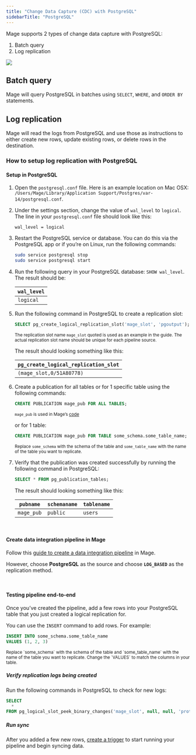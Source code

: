 ```yaml
---
title: "Change Data Capture (CDC) with PostgreSQL"
sidebarTitle: "PostgreSQL"
---
```


Mage supports 2 types of change data capture with PostgreSQL:

1. Batch query
1. Log replication

![](https://user-images.githubusercontent.com/78053898/198754309-2ef713a7-62c8-4ea8-9ebb-8c24ed038cb3.png)

## Batch query

Mage will query PostgreSQL in batches using `SELECT`, `WHERE`, and `ORDER BY`
statements.

## Log replication

Mage will read the logs from PostgreSQL and use those as instructions to either
create new rows, update existing rows, or delete rows in the destination.

### How to setup log replication with PostgreSQL

#### Setup in PostgreSQL

1. Open the `postgresql.conf` file. Here is an example location on Mac OSX:
`/Users/Mage/Library/Application Support/Postgres/var-14/postgresql.conf`.
1. Under the settings section, change the value of `wal_level` to `logical`. The line in your
`postgresql.conf` file should look like this:
    ```text
    wal_level = logical
    ```
1. Restart the PostgreSQL service or database. You can do this via the PostgreSQL app or if you’re
on Linux, run the following commands:
    ```bash
    sudo service postgresql stop
    sudo service postgresql start
    ```
1. Run the following query in your PostgreSQL database: `SHOW wal_level`. The result should be:

    | `wal_level` |
    | --- |
    | `logical` |

1. Run the following command in PostgreSQL to create a replication slot:
    ```sql
    SELECT pg_create_logical_replication_slot('mage_slot', 'pgoutput');
    ```

    <sub>The replication slot name `mage_slot` quoted is used as an example in the guide. The actual replication slot name should be unique for each pipeline source. </sub>

    The result should looking something like this:

    | `pg_create_logical_replication_slot` |
    | --- |
    | `(mage_slot,0/51A80778)` |

1. Create a publication for all tables or for 1 specific table using the following commands:
    ```sql
    CREATE PUBLICATION mage_pub FOR ALL TABLES;
    ```

    <sub>`mage_pub` is used in Mage’s [code](https://github.com/mage-ai/mage-ai/blob/master/mage_integrations/mage_integrations/sources/postgresql/__init__.py#L126)</sub>


    or for 1 table:

    ```sql
    CREATE PUBLICATION mage_pub FOR TABLE some_schema.some_table_name;
    ```

    <sub>Replace `some_schema` with the schema of the table and `some_table_name` with the name
    of the table you want to replicate.</sub>

1. Verify that the publication was created successfully by running the following command in PostgreSQL:
    ```sql
    SELECT * FROM pg_publication_tables;
    ```

    The result should looking something like this:

    | `pubname` | `schemaname` | `tablename` |
    | --- | --- | --- |
    | `mage_pub` | `public` | `users` |

<br />

#### Create data integration pipeline in Mage

Follow this [guide to create a data integration pipeline](../../pipelines/DataIntegrationPipeline.md)
in Mage.

However, choose <b>PostgreSQL</b> as the source and choose <b>`LOG_BASED`</b> as the
replication method.

<br />

#### Testing pipeline end-to-end

Once you’ve created the pipeline, add a few rows into your PostgreSQL table that you just
created a logical replication for.

You can use the `INSERT` command to add rows. For example:

```sql
INSERT INTO some_schema.some_table_name
VALUES (1, 2, 3)
```

<sub>
  Replace `some_schema` with the schema of the table and `some_table_name` with the name
  of the table you want to replicate.
</sub>

<sub>
  Change the `VALUES` to match the columns in your table.
</sub>

##### Verify replication logs being created

Run the following commands in PostgreSQL to check for new logs:

```sql
SELECT
  *
FROM pg_logical_slot_peek_binary_changes('mage_slot', null, null, 'proto_version', '1', 'publication_names', 'mage_pub');
```

##### Run sync

After you added a few new rows, [create a trigger](../../../tutorials/triggers/schedule.md)
to start running your pipeline and begin syncing data.

<br />
